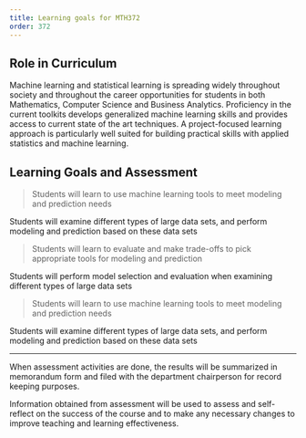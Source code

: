 ```yaml
---
title: Learning goals for MTH372
order: 372
---
```


## Role in Curriculum

Machine learning and statistical learning is spreading widely throughout society and throughout the career opportunities for
students in both Mathematics, Computer Science and Business Analytics. Proficiency in the current toolkits develops generalized machine
learning skills and provides access to current state of the art techniques. A project-focused learning approach is particularly well suited for
building practical skills with applied statistics and machine learning.

## Learning Goals and Assessment

> Students will learn to use machine learning tools to meet modeling and prediction needs

Students will examine different types of large data sets, and perform modeling and prediction based on these data sets

> Students will learn to evaluate and make trade-offs to pick appropriate tools for modeling and prediction

Students will perform model selection and evaluation when examining different types of large data sets

> Students will learn to use machine learning tools to meet modeling and prediction needs

Students will examine different types of large data sets, and perform modeling and prediction based on these data sets


----


When assessment activities are done, the results will be summarized in
memorandum form and filed with the department chairperson for record
keeping
purposes.

Information obtained from assessment will be used to assess and
self-reflect on the success of the course and to make any necessary
changes to
improve teaching and learning effectiveness.
